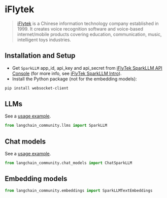 # iFlytek

>[iFlytek](https://www.iflytek.com) is a Chinese information technology company
> established in 1999. It creates voice recognition software and
> voice-based internet/mobile products covering education, communication,
> music, intelligent toys industries.


## Installation and Setup

- Get `SparkLLM` app_id, api_key and api_secret from [iFlyTek SparkLLM API Console](https://console.xfyun.cn/services/bm3) (for more info, see [iFlyTek SparkLLM Intro](https://xinghuo.xfyun.cn/sparkapi)).
- Install the Python package (not for the embedding models):

```bash
pip install websocket-client
```

## LLMs

See a [usage example](/oss/integrations/llms/sparkllm).

```python
from langchain_community.llms import SparkLLM
```

## Chat models

See a [usage example](/oss/integrations/chat/sparkllm).

```python
from langchain_community.chat_models import ChatSparkLLM
```

## Embedding models

```python
from langchain_community.embeddings import SparkLLMTextEmbeddings
```
